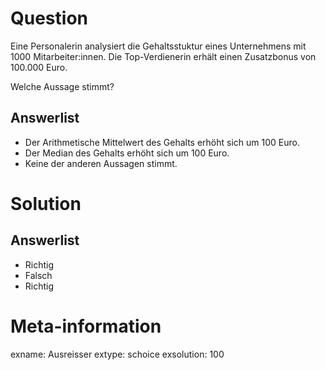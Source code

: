 Question
========

Eine Personalerin analysiert die Gehaltsstuktur eines Unternehmens mit 1000 Mitarbeiter:innen. Die Top-Verdienerin erhält einen Zusatzbonus von 100.000 Euro.

Welche Aussage stimmt?

Answerlist
----------
* Der Arithmetische Mittelwert des Gehalts erhöht sich um 100 Euro.
* Der Median des Gehalts erhöht sich um 100 Euro.
* Keine der anderen Aussagen stimmt.


Solution
========

Answerlist
----------
* Richtig
* Falsch
* Richtig


Meta-information
================
exname: Ausreisser
extype: schoice
exsolution: 100